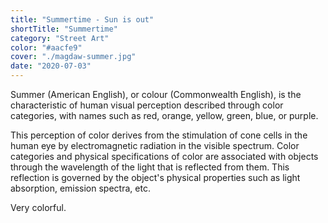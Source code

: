 ```yaml
---
title: "Summertime - Sun is out"
shortTitle: "Summertime"
category: "Street Art"
color: "#aacfe9"
cover: "./magdaw-summer.jpg"
date: "2020-07-03"
---
```


Summer (American English), or colour (Commonwealth English), is the characteristic of human visual perception described through color categories, with names such as red, orange, yellow, green, blue, or purple.

This perception of color derives from the stimulation of cone cells in the human eye by electromagnetic radiation in the visible spectrum. Color categories and physical specifications of color are associated with objects through the wavelength of the light that is reflected from them. This reflection is governed by the object's physical properties such as light absorption, emission spectra, etc.

Very colorful.
